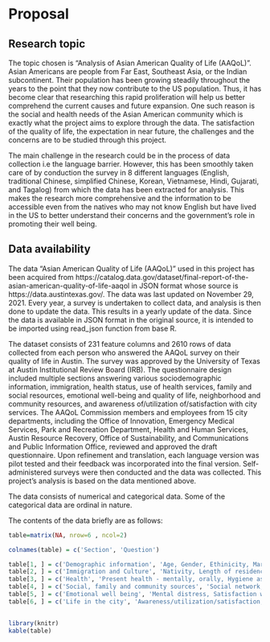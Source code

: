 # Proposal

## Research topic

The topic chosen is “Analysis of Asian American Quality of Life (AAQoL)”. Asian Americans are people from Far East, Southeast Asia, or the Indian subcontinent. Their population has been growing steadily throughout the years to the point that they now contribute to the US population. Thus, it has become clear that researching this rapid proliferation will help us better comprehend the current causes and future expansion. One such reason is the social and health needs of the Asian American community which is exactly what the project aims to explore through the data. The satisfaction of the quality of life, the expectation in near future, the challenges and the concerns are to be studied through this project. 

The main challenge in the research could be in the process of data collection i.e the language barrier. However, this has been smoothly taken care of by conduction the survey in 8 different languages (English, traditional Chinese, simplified Chinese, Korean, Vietnamese, Hindi, Gujarati, and Tagalog) from which the data has been extracted for analysis. This makes the research more comprehensive and the information to be accessible even from the natives who may not know English but have lived in the US to better understand their concerns and the government's role in promoting their well being.

## Data availability

The data “Asian American Quality of Life (AAQoL)” used in this project has been acquired from https://catalog.data.gov/dataset/final-report-of-the-asian-american-quality-of-life-aaqol in JSON format whose source is https://data.austintexas.gov/. The data was last updated on November 29, 2021. Every year, a survey is undertaken to collect data, and analysis is then done to update the data. This results in a yearly update of the data. Since the data is available in JSON format in the original source, it is intended to be imported using read_json function from base R.

The dataset consists of 231 feature columns and 2610 rows of data collected from each person who answered the AAQoL survey on their quality of life in Austin. The survey was approved by the University of Texas at Austin Institutional Review Board (IRB). The questionnaire design included multiple sections answering various sociodemographic information, immigration, health status, use of health services, family and social resources, emotional well-being and quality of life, neighborhood and community resources, and awareness of/utilization of/satisfaction with city services. The AAQoL Commission members and employees from 15 city departments, including the Office of Innovation, Emergency Medical Services, Park and Recreation Department, Health and Human Services, Austin Resource Recovery, Office of Sustainability, and Communications and Public Information Office, reviewed and approved the draft questionnaire. Upon refinement and translation, each language version was pilot tested and their feedback was incorporated into the final version. Self-administered surveys were then conducted and the data was collected. This project's analysis is based on the data mentioned above.

The data consists of numerical and categorical data. Some of the categorical data are ordinal in nature.

The contents of the data briefly are as follows:

```r
table=matrix(NA, nrow=6 , ncol=2)

colnames(table) = c('Section', 'Question')

table[1, ] = c('Demographic information', 'Age, Gender, Ethinicity, Marital Status, Education, Livin arrangement, Religious affliations, Employment, Occupation, Income, Achieving ends meet')
table[2, ] = c('Immigration and Culture', 'Nativity, Length of residency in US, Primary language, English proficiency, Familiarity with culture & ethinic origin, Ethnic identity, Sense of belonging, Discrimination')
table[3, ] = c('Health', 'Present health - mentally, orally, Hygiene assistance, Healthy activity, Chronic disease, Health care, Insurance, Needs met & other utilities')
table[4, ] = c('Social, family and community sources', 'Social network, Involvement with family & friends, Religious involvement, Community social cohesion')
table[5, ] = c('Emotional well being', 'Mental distress, Satisfaction with life, Anxiety, Mental health service use, Mental health awareness')
table[6, ] = c('Life in the city', 'Awareness/utilization/satisfaction, housing type/ownership/satisfaction, Transportation, computer & internet access, mobile devices, civic engagement, concerns in the city')


library(knitr)
kable(table)

```

